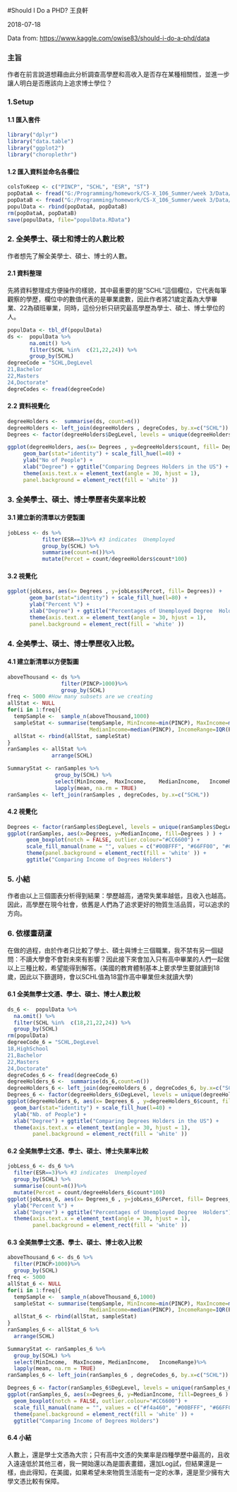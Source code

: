 #Should I Do a PHD?
王良軒

2018-07-18

Data from: [https://www.kaggle.com/owise83/should-i-do-a-phd/data](https://www.kaggle.com/owise83/should-i-do-a-phd/data) 

### 主旨
作者在前言說道想藉由此分析調查高學歷和高收入是否存在某種相關性，並進一步讓人明白是否應該向上追求博士學位？

### 1.Setup
#### 1.1 匯入套件
```R
library("dplyr")
library("data.table")
library("ggplot2")
library("choroplethr")
```

#### 1.2 匯入資料並命名各欄位
```R
colsToKeep <- c("PINCP", "SCHL", "ESR", "ST")
popDataA <- fread("G:/Programming/homework/CS-X_106_Summer/week 3/Data/ss13pusa.csv", select=colsToKeep )  
popDataB <- fread("G:/Programming/homework/CS-X_106_Summer/week 3/Data/ss13pusb.csv", select=colsToKeep )
populData <- rbind(popDataA, popDataB)
rm(popDataA, popDataB)
save(populData, file="populData.RData")
```

### 2. 全美學士、碩士和博士的人數比較
作者想先了解全美學士、碩士、博士的人數。

#### 2.1 資料整理
先將資料整理成方便操作的樣貌，其中最重要的是"SCHL"這個欄位，它代表每筆觀察的學歷，欄位中的數值代表的是畢業歲數，因此作者將21歲定義為大學畢業、22為碩班畢業，同時，這份分析只研究最高學歷為學士、碩士、博士學位的人。
```R
populData <- tbl_df(populData) 
ds <-  populData %>%  
       na.omit() %>%
       filter(SCHL %in%  c(21,22,24)) %>%
       group_by(SCHL) 
degreeCode = "SCHL,DegLevel
21,Bachelor 
22,Masters
24,Doctorate"
degreCodes <- fread(degreeCode)
```
#### 2.2 資料視覺化
```R
degreeHolders <-  summarise(ds, count=n())
degreeHolders <- left_join(degreeHolders , degreCodes, by.x=c("SCHL"))
Degrees <- factor(degreeHolders$DegLevel, levels = unique(degreeHolders$DegLevel))

ggplot(degreeHolders, aes(x= Degrees , y=degreeHolders$count, fill= Degrees)) +   
     geom_bar(stat="identity") + scale_fill_hue(l=40) +
     ylab("No of People") + 
     xlab("Degree") + ggtitle("Comparing Degrees Holders in the US") +
     theme(axis.text.x = element_text(angle = 30, hjust = 1),
     panel.background = element_rect(fill = 'white' ))
```

### 3. 全美學士、碩士、博士學歷者失業率比較
#### 3.1 建立新的清單以方便製圖
```R
jobLess <- ds %>%
           filter(ESR==3)%>% #3 indicates  Unemployed
           group_by(SCHL) %>% 
           summarise(count=n())%>%
           mutate(Percet = count/degreeHolders$count*100)
```
#### 3.2 視覺化
```R
ggplot(jobLess, aes(x= Degrees , y=jobLess$Percet, fill= Degrees)) +                        
       geom_bar(stat="identity") + scale_fill_hue(l=80) +
       ylab("Percent %") + 
       xlab("Degree") + ggtitle("Percentages of Unemployed Degree  Holders")+
       theme(axis.text.x = element_text(angle = 30, hjust = 1),
       panel.background = element_rect(fill = 'white' ))
```

### 4. 全美學士、碩士、博士學歷收入比較。
#### 4.1 建立新清單以方便製圖
```R
aboveThousand <- ds %>%
                 filter(PINCP>1000)%>%
                 group_by(SCHL) 
freq <- 5000 #How many subsets are we creating
allStat <- NULL
for(i in 1:freq){
  tempSample <-  sample_n(aboveThousand,1000)
  sampleStat <- summarise(tempSample, MinIncome=min(PINCP), MaxIncome=max(PINCP),
                          MedianIncome=median(PINCP), IncomeRange=IQR(PINCP))  
  allStat <- rbind(allStat, sampleStat)
}
ranSamples <- allStat %>% 
              arrange(SCHL) 

SummaryStat <- ranSamples %>%
               group_by(SCHL) %>%
               select(MinIncome,  MaxIncome,	MedianIncome,	IncomeRange)%>%
               lapply(mean, na.rm = TRUE)
ranSamples <- left_join(ranSamples , degreCodes, by.x=c("SCHL"))
```
#### 4.2 視覺化
```R
Degrees <- factor(ranSamples$DegLevel, levels = unique(ranSamples$DegLevel))
ggplot(ranSamples, aes(x=Degrees, y=MedianIncome, fill=Degrees ) ) +  
      geom_boxplot(notch = FALSE, outlier.colour="#CC6600") +
      scale_fill_manual(name = "", values = c("#00BFFF", "#66FF00", "#CC0033")) +
      theme(panel.background = element_rect(fill = 'white' )) +
      ggtitle("Comparing Income of Degrees Holders")  
```

### 5. 小結
作者由以上三個圖表分析得到結果：學歷越高，通常失業率越低，且收入也越高。因此，高學歷在現今社會，依舊是人們為了追求更好的物質生活品質，可以追求的方向。

### 6. 依樣畫葫蘆
在做的過程，由於作者只比較了學士、碩士與博士三個職業，我不禁有另一個疑問：不讀大學會不會對未來有影響？因此接下來會加入只有高中畢業的人們一起做以上三種比較，希望能得到解答。(美國的教育體制基本上要求學生要就讀到18歲，因此以下篩選時，會以SCHL值為18當作高中畢業但未就讀大學)

#### 6.1 全美無學士文憑、學士、碩士、博士人數比較
```R
ds_6 <-  populData %>%  
  na.omit() %>%
  filter(SCHL %in%  c(18,21,22,24)) %>%
  group_by(SCHL) 
rm(populData)
degreeCode_6 = "SCHL,DegLevel
18,HighSchool
21,Bachelor 
22,Masters
24,Doctorate"
degreCodes_6 <- fread(degreeCode_6)
degreeHolders_6 <-  summarise(ds_6,count=n())
degreeHolders_6 <- left_join(degreeHolders_6 , degreCodes_6, by.x=c("SCHL"))
Degrees_6 <- factor(degreeHolders_6$DegLevel, levels = unique(degreeHolders_6$DegLevel))
ggplot(degreeHolders_6, aes(x= Degrees_6 , y=degreeHolders_6$count, fill= Degrees_6)) +   
  geom_bar(stat="identity") + scale_fill_hue(l=40) +
  ylab("Nb. of People") + 
  xlab("Degree") + ggtitle("Comparing Degrees Holders in the US") +
  theme(axis.text.x = element_text(angle = 30, hjust = 1),
        panel.background = element_rect(fill = 'white' ))
```

#### 6.2 全美無學士文憑、學士、碩士、博士失業率比較
```R
jobLess_6 <- ds_6 %>%
  filter(ESR==3)%>% #3 indicates  Unemployed
  group_by(SCHL) %>% 
  summarise(count=n())%>%
  mutate(Percet = count/degreeHolders_6$count*100)
ggplot(jobLess_6, aes(x= Degrees_6 , y=jobLess_6$Percet, fill= Degrees_6)) +      geom_bar(stat="identity") + scale_fill_hue(l=80) +
  ylab("Percent %") + 
  xlab("Degree") + ggtitle("Percentages of Unemployed Degree  Holders")+
  theme(axis.text.x = element_text(angle = 30, hjust = 1),
        panel.background = element_rect(fill = 'white' ))
```

#### 6.3 全美無學士文憑、學士、碩士、博士收入比較
```R
aboveThousand_6 <- ds_6 %>%
  filter(PINCP>1000)%>%
  group_by(SCHL) 
freq <- 5000
allStat_6 <- NULL
for(i in 1:freq){
  tempSample <-  sample_n(aboveThousand_6,1000)
  sampleStat <- summarise(tempSample, MinIncome=min(PINCP), MaxIncome=max(PINCP),
                          MedianIncome=median(PINCP), IncomeRange=IQR(PINCP))  
  allStat_6 <- rbind(allStat, sampleStat)
}
ranSamples_6 <- allStat_6 %>% 
  arrange(SCHL) 

SummaryStat <- ranSamples_6 %>%
  group_by(SCHL) %>%
  select(MinIncome,  MaxIncome,	MedianIncome,	IncomeRange)%>%
  lapply(mean, na.rm = TRUE)
ranSamples_6 <- left_join(ranSamples_6 , degreCodes_6, by.x=c("SCHL"))

Degrees_6 <- factor(ranSamples_6$DegLevel, levels = unique(ranSamples_6$DegLevel))
ggplot(ranSamples_6, aes(x=Degrees_6, y=MedianIncome, fill=Degrees_6 ) ) +  
  geom_boxplot(notch = FALSE, outlier.colour="#CC6600") +
  scale_fill_manual(name = "", values = c("#f4a460", "#00BFFF", "#66FF00", "#CC0033")) +
  theme(panel.background = element_rect(fill = 'white' )) +
  ggtitle("Comparing Income of Degrees Holders")  
```

#### 6.4 小結
人數上，還是學士文憑為大宗；只有高中文憑的失業率是四種學歷中最高的，且收入遠遠低於其他三者，我一開始還以為是圖表畫錯，還加Log試，但結果還是一樣，由此得知，在美國，如果希望未來物質生活能有一定的水準，還是至少擁有大學文憑比較有保障。


